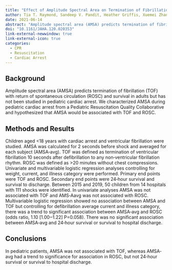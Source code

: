 ```yaml
---
title: "Effect of Amplitude Spectral Area on Termination of Fibrillation and Outcomes in Pediatric Cardiac Arrest"
author: Tia T. Raymond, Sandeep V. Pandit, Heather Griffis, Xuemei Zhang, Richard Hanna, Dana E. Niles, Annemarie Silver, Javier J. Lasa, Sarah E. Haskell, Dianne L. Atkins, Vinay M. Nadkarni
date: 2021-06-14
abstract: "Amplitude spectral area (AMSA) predicts termination of fibrillation (TOF) with return of spontaneous circulation (ROSC) and survival in adults but has not been studied in pediatric cardiac arrest. We characterized AMSA during pediatric cardiac arrest from a Pediatric Resuscitation Quality Collaborative and hypothesized that AMSA would be associated with TOF and ROSC."
doi: "10.1161/JAHA.120.020353"
link-external-newwindow: true
link-external-icon: true
categories:
  - CPR
  - Resuscitation
  - Cardiac Arrest
---
```


## Background

Amplitude spectral area (AMSA) predicts termination of fibrillation (TOF) with return of spontaneous circulation (ROSC) and survival in adults but has not been studied in pediatric cardiac arrest. We characterized AMSA during pediatric cardiac arrest from a Pediatric Resuscitation Quality Collaborative and hypothesized that AMSA would be associated with TOF and ROSC.

## Methods and Results

Children aged \<18 years with cardiac arrest and ventricular fibrillation were studied. AMSA was calculated for 2 seconds before shock and averaged for each subject (AMSA‐avg). TOF was defined as termination of ventricular fibrillation 10 seconds after defibrillation to any non‐ventricular fibrillation rhythm. ROSC was defined as \>20 minutes without chest compressions. Univariate and multivariable logistic regression analyses controlling for weight, current, and illness category were performed. Primary end points were TOF and ROSC. Secondary end points were 24‐hour survival and survival to discharge. Between 2015 and 2019, 50 children from 14 hospitals with 111 shocks were identified. In univariate analyses AMSA was not associated with TOF and AMS‐Aavg was not associated with ROSC. Multivariable logistic regression showed no association between AMSA and TOF but controlling for defibrillation average current and illness category, there was a trend to significant association between AMSA‐avg and ROSC (odds ratio, 1.10 \[1.00‒1.22\] P=0.058). There was no significant association between AMSA‐avg and 24‐hour survival or survival to hospital discharge.

## Conclusions

In pediatric patients, AMSA was not associated with TOF, whereas AMSA‐avg had a trend to significance for association in ROSC, but not 24‐hour survival or survival to hospital discharge.
